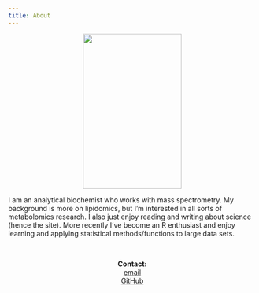 ```yaml
---
title: About
---
```


<center>![](/img/2020-me.jpg){width=200 height=315}</center>

I am an analytical biochemist who works with mass spectrometry. My background is more on lipidomics, but I'm interested in all sorts of metabolomics research. I also just enjoy reading and writing about science (hence the site). More recently I've become an R enthusiast and enjoy learning and applying statistical methods/functions to large data sets.

<br>

<center>
**Contact:**  
[email](romsdahl.trevor@gmail.com)  
[GitHub](https://github.com/tromsdahl)
</center>